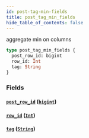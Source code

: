 ```yaml
---
id: post-tag-min-fields
title: post_tag_min_fields
hide_table_of_contents: false
---
```


aggregate min on columns

```graphql
type post_tag_min_fields {
  post_row_id: bigint
  row_id: Int
  tag: String
}
```

### Fields

#### [`post_row_id`](#) ([`bigint`](/07-graphql/scalars/bigint))

#### [`row_id`](#) ([`Int`](/07-graphql/scalars/int))

#### [`tag`](#) ([`String`](/07-graphql/scalars/string))
